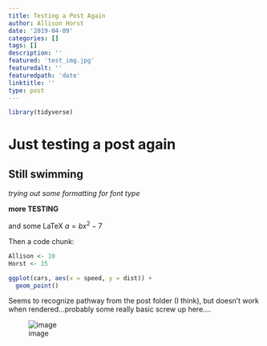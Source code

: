 ```yaml
---
title: Testing a Post Again
author: Allison Horst
date: '2019-04-09'
categories: []
tags: []
description: ''
featured: 'test_img.jpg'
featuredalt: ''
featuredpath: 'date'
linktitle: ''
type: post
---
```


```r
library(tidyverse)
```


# Just testing a post again
## Still swimming

*trying out some formatting for font type*

**more TESTING**

and some LaTeX $a = bx^2-7$

Then a code chunk: 
```r

Allison <- 10
Horst <- 15

ggplot(cars, aes(x = speed, y = dist)) +
  geom_point()


```


Seems to recognize pathway from the post folder (I think), but doesn't work when rendered...probably some really basic screw up here....

![image](test_img.jpg) 


